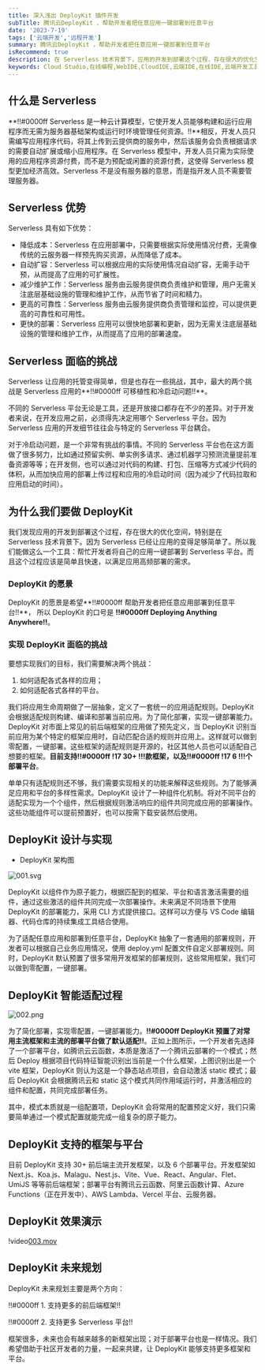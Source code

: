 ```yaml
---
title: 深入浅出 DeployKit 插件开发
subTitle: 腾讯云DeployKit ，帮助开发者把任意应用一键部署到任意平台
date: '2023-7-19'
tags: ['云端开发','远程开发']
summary: 腾讯云DeployKit ，帮助开发者把任意应用一键部署到任意平台
isRecommend: true
description: 在 Serverless 技术背景下，应用的开发到部署这个过程，存在很大的优化空间。腾讯云DeployKit 帮忙开发者将自己的应用一键部署到 Serverless 平台。部署过程简单且快速，以满足应用高频部署的需求。
keywords: Cloud Studio,在线编程,WebIDE,CloudIDE,云端IDE,在线IDE,云端开发工具,在线集成开发环境,开发环境分享,代码托管,在线开发,在线调试,软件团队协作
---
```



## 什么是 Serverless

**!!#0000ff Serverless 是一种云计算模型，它使开发人员能够构建和运行应用程序而无需为服务器基础架构或运行时环境管理任何资源。!!**相反，开发人员只需编写应用程序代码，将其上传到云提供商的服务中，然后该服务会负责根据请求的需要自动扩展或缩小应用程序。在 Serverless 模型中，开发人员只需为实际使用的应用程序资源付费，而不是为预配或闲置的资源付费，这使得 Serverless 模型更加经济高效。Serverless 不是没有服务器的意思，而是指开发人员不需要管理服务器。


## Serverless 优势

Serverless 具有如下优势：
- 降低成本：Serverless 在应用部署中，只需要根据实际使用情况付费，无需像传统的云服务器一样预先购买资源，从而降低了成本。
- 自动扩容：Serverless 可以根据应用的实际使用情况自动扩容，无需手动干预，从而提高了应用的可扩展性。
- 减少维护工作：Serverless 服务由云服务提供商负责维护和管理，用户无需关注底层基础设施的管理和维护工作，从而节省了时间和精力。
- 更高的可靠性：Serverless 服务由云服务提供商负责管理和监控，可以提供更高的可靠性和可用性。
- 更快的部署：Serverless 应用可以很快地部署和更新，因为无需关注底层基础设施的管理和维护工作，从而提高了应用的部署速度。


## Serverless 面临的挑战

Serverless 让应用的托管变得简单，但是也存在一些挑战，其中，最大的两个挑战是 Serverless 应用的**!!#0000ff 可移植性和冷启动问题!!**。

不同的 Serverless 平台无论是工具，还是开放接口都存在不少的差异。对于开发者来说，在开发应用之前，必须得先决定用哪个 Serverless 平台。因为 Serverless 应用的开发细节往往会与特定的 Serverless 平台耦合。

对于冷启动问题，是一个非常有挑战的事情。不同的 Serverless 平台也在这方面做了很多努力，比如通过预留实例、单实例多请求、通过机器学习预测流量提前准备资源等等；在开发侧，也可以通过对代码的构建、打包、压缩等方式减少代码的体积，从而加快应用的部署上传过程和应用的冷启动时间（因为减少了代码拉取和应用启动的时间）。


## 为什么我们要做 DeployKit

我们发现应用的开发到部署这个过程，存在很大的优化空间，特别是在 Serverless 技术背景下。因为 Serverless 已经让应用的变得足够简单了。所以我们能做这么一个工具：帮忙开发者将自己的应用一键部署到 Serverless 平台。而且这个过程应该是简单且快速，以满足应用高频部署的需求。


### DeployKit 的愿景

DeployKit 的愿景是希望**!!#0000ff 帮助开发者把任意应用部署到任意平台!!**，
所以 DeployKit 的口号是 **!!#0000ff Deploying Anything Anywhere!!**。


### 实现 DeployKit 面临的挑战

要想实现我们的目标，我们需要解决两个挑战：
          
1. 如何适配各式各样的应用；   
2. 如何适配各式各样的平台。


我们将应用生命周期做了一层抽象，定义了一套统一的应用适配规则。DeployKit 会根据适配规则构建、编译和部署当前应用。为了简化部署，实现一键部署能力。DeployKit 对市面上常见的前后端框架的应用做了预先定义，当 DeployKit 识别当前应用为某个特定的框架应用时，自动匹配合适的规则并应用上。这样就可以做到零配置，一键部署。这些框架的适配规则是开源的，社区其他人员也可以适配自己想要的框架。**目前支持!!#0000ff  !17 30+ !!!款框架，以及!!#0000ff !17  6 !!!个部署平台**。


单单只有适配规则还不够，我们需要实现相关的功能来解释这些规则。为了能够满足应用和平台的多样性需求。DeployKit 设计了一种组件化机制。将对不同平台的适配实现为一个个组件，然后根据规则激活响应的组件共同完成应用的部署操作。这些功能组件可以提前预置好，也可以按需下载安装然后使用。

## DeployKit 设计与实现


- DeployKit 架构图

![001.svg](https://help-assets-1257242599.cos.ap-shanghai.myqcloud.com/enterprise/04-DeployKi/001.svg)

DeployKit 以组件作为原子能力，根据匹配到的框架、平台和语言激活需要的组件，通过这些激活的组件共同完成一次部署操作。未来满足不同场景下使用 DeployKit 的部署能力，采用 CLI 方式提供接口。这样可以方便与 VS Code 编辑器、代码仓库的持续集成工具结合使用。


为了适配任意应用和部署到任意平台，DeployKit 抽象了一套通用的部署规则，开发者可以根据自己业务应用情况，使用 deploy.yml 配置文件自定义部署规则。同时，DeployKit 默认预置了很多常用开发框架的部署规则，这些常用框架，我们可以做到零配置，一键部署。

## DeployKit 智能适配过程

![002.png](https://help-assets-1257242599.cos.ap-shanghai.myqcloud.com/enterprise/04-DeployKi/002.png)

为了简化部署，实现零配置，一键部署能力。**!!#0000ff DeployKit 预置了对常用主流框架和主流的部署平台做了默认适配!!**。正如上图所示，一个开发者先选择了一个部署平台，如腾讯云云函数，本质是激活了一个腾讯云部署的一个模式；然后 Deploy 根据项目代码特征智能识别出当前是一个什么框架，上图识别出是一个 vite 框架，DeployKit 则认为这是一个静态站点项目，会自动激活 static 模式；最后 DeployKit 会根据腾讯云和 static 这个模式共同作用域运行时，并激活相应的组件和配置，共同完成部署任务。


其中，模式本质就是一组配置项，DeployKit 会将常用的配置预定义好，我们只需要简单通过一个模式配置就能完成一组复杂的原子能力。


## DeployKit 支持的框架与平台

目前 DeployKit 支持 30+ 前后端主流开发框架，以及 6 个部署平台。开发框架如 Next.js、Koa.js、Malagu、Nest.js、Vite、Vue、React、Angular、Flet、UmiJS 等等前后端框架；部署平台有腾讯云云函数、阿里云函数计算、Azure Functions（正在开发中）、AWS Lambda、Vercel 平台、云服务器。


## DeployKit 效果演示

!video[003.mov](https://help-assets-1257242599.cos.ap-shanghai.myqcloud.com/enterprise/04-DeployKi/003.mov)

## DeployKit 未来规划

DeployKit 未来规划主要是两个方向：

!!#0000ff 1. 支持更多的前后端框架!!

!!#0000ff 2. 支持更多 Serverless 平台!!

框架很多，未来也会有越来越多的新框架出现；对于部署平台也是一样情况。我们希望借助于社区开发者的力量，一起来共建，让 DeployKit 能够支持更多框架和平台。